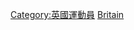 {{Commonscat|Table tennis players from the United Kingdom}}

[[Category:英國運動員|Category:英國運動員]]
[[Category:各國乒乓球運動員|Britain]]